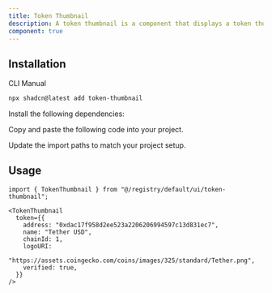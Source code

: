 ```yaml
---
title: Token Thumbnail
description: A token thumbnail is a component that displays a token thumbnail information, like a logo, name, address and verified status.
component: true
---
```


<ComponentPreview
  name="token-thumbnail-demo"
  className="[&_.preview>[data-orientation=vertical]]:sm:max-w-[70%]"
  description="A token thumbnail"
/>

## Installation

<Tabs defaultValue="cli">

<TabsList>
  <TabsTrigger value="cli">CLI</TabsTrigger>
  <TabsTrigger value="manual">Manual</TabsTrigger>
</TabsList>

<TabsContent value="cli">

```bash
npx shadcn@latest add token-thumbnail
```

</TabsContent>

<TabsContent value="manual">

<Steps>

<Step>Install the following dependencies:</Step>

<Step>Copy and paste the following code into your project.</Step>

<ComponentSource name="token-thumbnail" />

<Step>Update the import paths to match your project setup.</Step>

</Steps>

</TabsContent>

</Tabs>

## Usage

```tsx
import { TokenThumbnail } from "@/registry/default/ui/token-thumbnail";
```

```tsx
<TokenThumbnail
  token={{
    address: "0xdac17f958d2ee523a2206206994597c13d831ec7",
    name: "Tether USD",
    chainId: 1,
    logoURI:
      "https://assets.coingecko.com/coins/images/325/standard/Tether.png",
    verified: true,
  }}
/>
```
